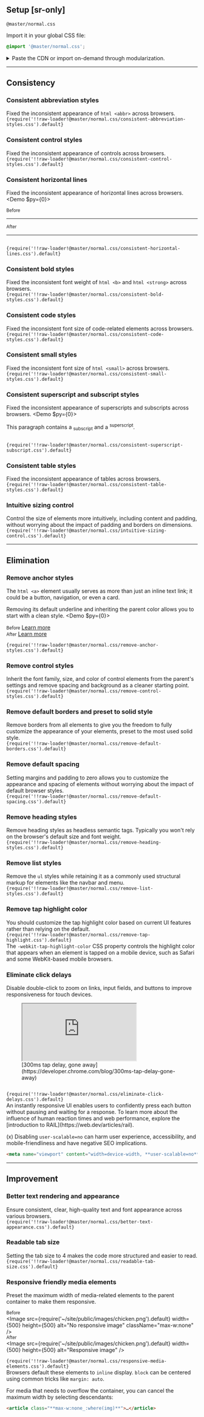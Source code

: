 ## Setup [sr-only]
```install
@master/normal.css
```
Import it in your global CSS file:
```css
@import '@master/normal.css';
```
<details>
    <summary>Paste the CDN or import on-demand through modularization.</summary>
    <div>
        ```html
        <link href="https://cdn.master.co/normal.css" rel="stylesheet">
        ```
        Or import on-demand:
        <Code lang="css">
            {require('!!raw-loader!@master/normal.css/src/index.css').default.replace(/(..\/)\b/g, '@master/normal.css/')}
        </Code>
    </div>
</details>

---

## Consistency
### Consistent abbreviation styles
Fixed the inconsistent appearance of `html <abbr>` across browsers.
<Code lang="css">
{require('!!raw-loader!@master/normal.css/consistent-abbreviation-styles.css').default}
</Code>

### Consistent control styles
Fixed the inconsistent appearance of controls across browsers.
<Code lang="css">
{require('!!raw-loader!@master/normal.css/consistent-control-styles.css').default}
</Code>

### Consistent horizontal lines
Fixed the inconsistent appearance of horizontal lines across browsers.
<Demo $py={0}>
    <DemoPanel className="grid-cols:2 gap:8x gap:12x@sm w:full">
        <div>
            <small>Before</small>
            <hr className="mt:20! mb:0! {all:revert}" />
        </div>
        <div>
            <small>After</small>
            <hr className="mt:20! mb:0! border-color:inherit!" />
        </div>
    </DemoPanel>
</Demo>
<Code lang="css">
{require('!!raw-loader!@master/normal.css/consistent-horizontal-lines.css').default}
</Code>

### Consistent bold styles
Fixed the inconsistent font weight of `html <b>` and `html <strong>` across browsers.
<Code lang="css">
{require('!!raw-loader!@master/normal.css/consistent-bold-styles.css').default}
</Code>

### Consistent code styles
Fixed the inconsistent font size of code-related elements across browsers.
<Code lang="css">
{require('!!raw-loader!@master/normal.css/consistent-code-styles.css').default}
</Code>

### Consistent small styles
Fixed the inconsistent font size of `html <small>` across browsers.
<Code lang="css">
{require('!!raw-loader!@master/normal.css/consistent-small-styles.css').default}
</Code>

### Consistent superscript and subscript styles
Fixed the inconsistent appearance of superscripts and subscripts across browsers.
<Demo $py={0}>
    <DemoPanel>
        <p className="my:0">This paragraph contains a <sub>subscript</sub> and a <sup>superscript</sup>.</p>
    </DemoPanel>
</Demo>
<Code lang="css">
{require('!!raw-loader!@master/normal.css/consistent-superscript-subscript.css').default}
</Code>

### Consistent table styles
Fixed the inconsistent appearance of tables across browsers.
<Code lang="css">
{require('!!raw-loader!@master/normal.css/consistent-table-styles.css').default}
</Code>

### Intuitive sizing control
Control the size of elements more intuitively, including content and padding, without worrying about the impact of padding and borders on dimensions.
<Code lang="css">
{require('!!raw-loader!@master/normal.css/intuitive-sizing-control.css').default}
</Code>

---

## Elimination
### Remove anchor styles
The `html <a>` element usually serves as more than just an inline text link; it could be a button, navigation, or even a card.

Removing its default underline and inheriting the parent color allows you to start with a clean style.
<Demo $py={0}>
    <DemoPanel className="grid-cols:2 gap:8x gap:12x@sm">
        <div>
            <small>Before</small>
            <a href="#" className="mt:10 block text:underline fg:revert">Learn more</a>
        </div>
        <div>
            <small>After</small>
            <a href="#" className="mt:10 block">Learn more</a>
        </div>
    </DemoPanel>
</Demo>
<Code lang="css">
{require('!!raw-loader!@master/normal.css/remove-anchor-styles.css').default}
</Code>

### Remove control styles
Inherit the font family, size, and color of control elements from the parent's settings and remove spacing and background as a cleaner starting point.
<Code lang="css">
{require('!!raw-loader!@master/normal.css/remove-control-styles.css').default}
</Code>

### Remove default borders and preset to solid style
Remove borders from all elements to give you the freedom to fully customize the appearance of your elements, preset to the most used solid style.
<Code lang="css">
{require('!!raw-loader!@master/normal.css/remove-default-borders.css').default}
</Code>

### Remove default spacing
Setting margins and padding to zero allows you to customize the appearance and spacing of elements without worrying about the impact of default browser styles.
<Code lang="css">
{require('!!raw-loader!@master/normal.css/remove-default-spacing.css').default}
</Code>

### Remove heading styles
Remove heading styles as headless semantic tags. Typically you won't rely on the browser's default size and font weight.
<Code lang="css">
{require('!!raw-loader!@master/normal.css/remove-heading-styles.css').default}
</Code>

### Remove list styles
Remove the `ul` styles while retaining it as a commonly used structural markup for elements like the navbar and menu.
<Code lang="css">
{require('!!raw-loader!@master/normal.css/remove-list-styles.css').default}
</Code>

### Remove tap highlight color
You should customize the tap highlight color based on current UI features rather than relying on the default.
<Code lang="css">
{require('!!raw-loader!@master/normal.css/remove-tap-highlight.css').default}
</Code>
The `-webkit-tap-highlight-color` CSS property controls the highlight color that appears when an element is tapped on a mobile device, such as Safari and some WebKit-based mobile browsers.

### Eliminate click delays
Disable double-click to zoom on links, input fields, and buttons to improve responsiveness for touch devices.
<figure>
    <iframe className="aspect:16/9 w:full" src="https://www.youtube.com/embed/AjUpiwvIa5A?si=qatiz-LszvYqE15c&amp;controls=0" title="YouTube video player" allow="accelerometer; autoplay; clipboard-write; encrypted-media; gyroscope; picture-in-picture; web-share" allowFullScreen></iframe>
    <figcaption>[300ms tap delay, gone away](https://developer.chrome.com/blog/300ms-tap-delay-gone-away)</figcaption>
</figure>
<Code lang="css">
{require('!!raw-loader!@master/normal.css/eliminate-click-delays.css').default}
</Code>
An instantly responsive UI enables users to confidently press each button without pausing and waiting for a response. To learn more about the influence of human reaction times and web performance, explore the [introduction to RAIL](https://web.dev/articles/rail).

(x) Disabling `user-scalable=no` can harm user experience, accessibility, and mobile-friendliness and have negative SEO implications.
```html
<meta name="viewport" content="width=device-width, **user-scalable=no**">
```

---

## Improvement
### Better text rendering and appearance
Ensure consistent, clear, high-quality text and font appearance across various browsers.
<Code lang="css">
{require('!!raw-loader!@master/normal.css/better-text-appearance.css').default}
</Code>

### Readable tab size
Setting the tab size to 4 makes the code more structured and easier to read.
<Code lang="css">
{require('!!raw-loader!@master/normal.css/readable-tab-size.css').default}
</Code>

### Responsive friendly media elements
Preset the maximum width of media-related elements to the parent container to make them responsive.
<Demo>
    <div className="grid-cols:2 gap:20">
        <div>
            <small>Before</small>
            <div className="mt:10 b:1|crimson-40 square overflow:hidden">
                <Image src={require('~/site/public/images/chicken.png').default} width={500} height={500} alt="No responsive image" className="max-w:none" />
            </div>
        </div>
        <div>
            <small>After</small>
            <div className="mt:10 b:1|green-40 square">
                <Image src={require('~/site/public/images/chicken.png').default} width={500} height={500} alt="Responsive image" />
            </div>
        </div>
    </div>
</Demo>
<Code lang="css">
{require('!!raw-loader!@master/normal.css/responsive-media-elements.css').default}
</Code>
Browsers default these elements to `inline` display. `block` can be centered using common tricks like `margin: auto`.

For media that needs to overflow the container, you can cancel the maximum width by selecting descendants:
```html
<article class="**max-w:none_:where(img)**">…</article>
```
